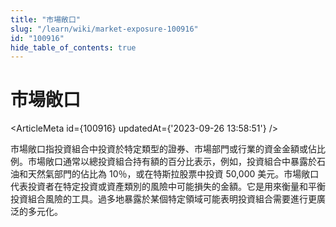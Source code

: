 ```yaml
---
title: "市場敞口"
slug: "/learn/wiki/market-exposure-100916"
id: "100916"
hide_table_of_contents: true
---
```



# 市場敞口

<ArticleMeta id={100916} updatedAt={'2023-09-26 13:58:51'} />
<div className='border-solid border-b border-t-0 my-4 border-[var(--ifm-color-gray-300)]' />

市場敞口指投資組合中投資於特定類型的證券、市場部門或行業的資金金額或佔比例。市場敞口通常以總投資組合持有額的百分比表示，例如，投資組合中暴露於石油和天然氣部門的佔比為 10％，或在特斯拉股票中投資 50,000 美元。市場敞口代表投資者在特定投資或資產類別的風險中可能損失的金額。它是用來衡量和平衡投資組合風險的工具。過多地暴露於某個特定領域可能表明投資組合需要進行更廣泛的多元化。
